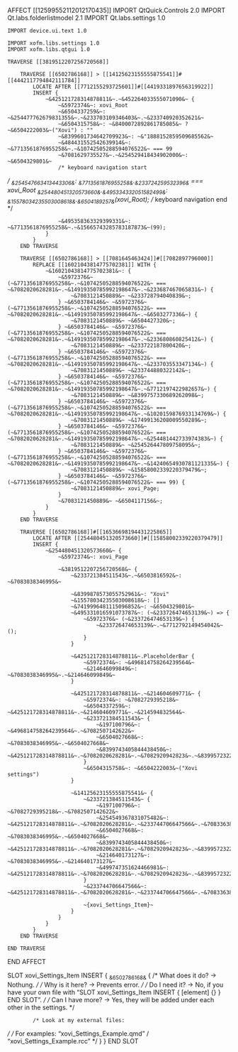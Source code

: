 AFFECT [[12599552112012170435]]
    IMPORT QtQuick.Controls 2.0
    IMPORT Qt.labs.folderlistmodel 2.1
    IMPORT Qt.labs.settings 1.0

    IMPORT device.ui.text 1.0

    IMPORT xofm.libs.settings 1.0
    IMPORT xofm.libs.qtgui 1.0

    TRAVERSE [[3819512207256720568]]
    
        TRAVERSE [[6502786168]] > [[14125623155555875541]]#[[4442117794842111784]]
            LOCATE AFTER [[7712155293725601]]#[[4419331897656319922]]
            INSERT {
                ~&425121728314878811&~.~&452264033555071090&~ {
                    ~&5972374&~: xovi_Root
                    ~&6504337259&~: ~&254477762679831355&~.~&233703109346403&~.~&233740920352621&~
                    ~&6504315758&~: ~&8400072892861785085&~ ? ~&6504222003&~("Xovi") : ""
                    ~&8399601734642709923&~: ~&"1888152859509685562&~
                    ~&484431552542639914&~: ~&7713561876955258&~.~&10742505288594076522&~ === 99
                    ~&7081629735527&~.~&254529418434902000&~: ~&6504329801&~
                    /* keyboard navigation start
*/
                    ~&254547663413443306&~: ~&7713561876955258&~.~&233724259532396&~ === xovi_Root
                    ~&254480451320573660&~.~&495334332051582499&~: ~&15578034235503008618&~.~&6504189257&~(xovi_Root);
                    /* keyboard navigation end
*/

                    ~&495358363329399331&~: ~&7713561876955258&~.~&15665743285783187873&~(99);
                }
            }
        END TRAVERSE

        TRAVERSE [[6502786168]] > [[7081645463424]]#[[7082897796000]]
            REPLACE [[16021043814775702381]] WITH {
                ~&16021043814775702381&~: {
                    ~&5972376&~ (~&7713561876955258&~.~&10742505288594076522&~ === ~&7082020628281&~.~&14919350785992198647&~.~&233687467065831&~) {
                        ~&7083121450889&~ ~&233728794040839&~;
                    } ~&6503784146&~ ~&5972376&~ (~&7713561876955258&~.~&10742505288594076522&~ === ~&7082020628281&~.~&14919350785992198647&~.~&6503277336&~) {
                        ~&7083121450889&~ ~&6504427320&~;
                    } ~&6503784146&~ ~&5972376&~ (~&7713561876955258&~.~&10742505288594076522&~ === ~&7082020628281&~.~&14919350785992198647&~.~&233680860825412&~) {
                        ~&7083121450889&~ ~&233722187800420&~;
                    } ~&6503784146&~ ~&5972376&~ (~&7713561876955258&~.~&10742505288594076522&~ === ~&7082020628281&~.~&14919350785992198647&~.~&233703553347134&~) {
                        ~&7083121450889&~ ~&233744880322142&~;
                    } ~&6503784146&~ ~&5972376&~ (~&7713561876955258&~.~&10742505288594076522&~ === ~&7082020628281&~.~&14919350785992198647&~.~&7712197422982657&~) {
                        ~&7083121450889&~ ~&8399757330689262098&~;
                    } ~&6503784146&~ ~&5972376&~ (~&7713561876955258&~.~&10742505288594076522&~ === ~&7082020628281&~.~&14919350785992198647&~.~&1020159876933134769&~) {
                        ~&7083121450889&~ ~&17499136208009550289&~;
                    } ~&6503784146&~ ~&5972376&~ (~&7713561876955258&~.~&10742505288594076522&~ === ~&7082020628281&~.~&14919350785992198647&~.~&254481442733974383&~) {
                        ~&7083121450889&~ ~&254526447809758095&~;
                    } ~&6503784146&~ ~&5972376&~ (~&7713561876955258&~.~&10742505288594076522&~ === ~&7082020628281&~.~&14919350785992198647&~.~&14240654930781121335&~) {
                        ~&7083121450889&~ ~&15858002339220379479&~;
                    } ~&6503784146&~ ~&5972376&~ (~&7713561876955258&~.~&10742505288594076522&~ === 99) {
                        ~&7083121450889&~ xovi_Page;
                    }
                    ~&7083121450889&~ ~&6504117156&~;
                }
            }
        END TRAVERSE

        TRAVERSE [[6502786168]]#[[16536698194431225865]]
            LOCATE AFTER [[254480451320573660]]#[[15858002339220379479]]
            INSERT {
                ~&254480451320573660&~ {
                    ~&5972374&~: xovi_Page

                    ~&3819512207256720568&~ {
                        ~&233721384511543&~.~&6503816592&~: ~&7083038346995&~

                        ~&8399878573055752961&~: "Xovi"
                        ~&15578034235503008618&~: []
                        ~&7419996481115096852&~: ~&6504329801&~
                        ~&495331016591073787&~: (~&233726474653139&~) => {
                            ~&5972376&~ (~&233726474653139&~) {
                                ~&233726474653139&~.~&7712792149454042&~();
                            }
                        }

                        ~&425121728314878811&~.PlaceholderBar {
                            ~&5972374&~: ~&496814758264239564&~
                            ~&214646099849&~: ~&7083038346995&~.~&214646099849&~
                        }

                        ~&425121728314878811&~.~&214604609771&~ {
                            ~&5972374&~: ~&7082729395218&~
                            ~&6504337259&~: ~&425121728314878811&~.~&214604609771&~.~&214594832564&~
                            ~&233721384511543&~ {
                                ~&197100796&~: ~&496814758264239564&~.~&7082507142622&~
                                ~&6504027668&~: ~&7083038346995&~.~&6504027668&~
                                ~&8399743405844438450&~: ~&425121728314878811&~.~&7082020628281&~.~&7082920942823&~.~&8399572322985746835&~.~&214632782036&~
                            }
                            ~&6504315758&~: ~&6504222003&~("Xovi settings")
                        }

                        ~&14125623155555875541&~ {
                            ~&233721384511543&~ {
                                ~&197100796&~: ~&7082729395218&~.~&7082507142622&~
                                ~&254549367831075482&~: ~&425121728314878811&~.~&7082020628281&~.~&233744706647566&~.~&7083363878252&~
                                ~&6504027668&~: ~&7083038346995&~.~&6504027668&~
                                ~&8399743405844438450&~: ~&425121728314878811&~.~&7082020628281&~.~&7082920942823&~.~&8399572322985746835&~.~&214632782036&~
                                ~&214640173127&~: ~&7083038346995&~.~&214640173127&~
                                ~&499747351624466981&~: ~&425121728314878811&~.~&7082020628281&~.~&7082920942823&~.~&8399572322985746835&~.~&214632782036&~
                            }
                            ~&233744706647566&~: ~&425121728314878811&~.~&7082020628281&~.~&233744706647566&~.~&7083363878252&~

                            ~{xovi_Settings_Item}~
                        }
                    }
                }
            }
        END TRAVERSE

    END TRAVERSE

END AFFECT

SLOT xovi_Settings_Item
    INSERT {
        ~&6502786168&~ {
            /* What does it do? -> Nothung.
*/
            /* Why is it here?  -> Prevents error.
*/
            /* Do I need it?    -> No, if you have your own file with "SLOT xovi_Settings_Item INSERT { [element] {} } END SLOT".
*/
            /* Can I have more? -> Yes, they will be added under each other in the settings.
*/

            /* Look at my external files:
*/
            /* For examples: "xovi_Settings_Example.qmd" / "xovi_Settings_Example.rcc"
*/
        }
    }
END SLOT
